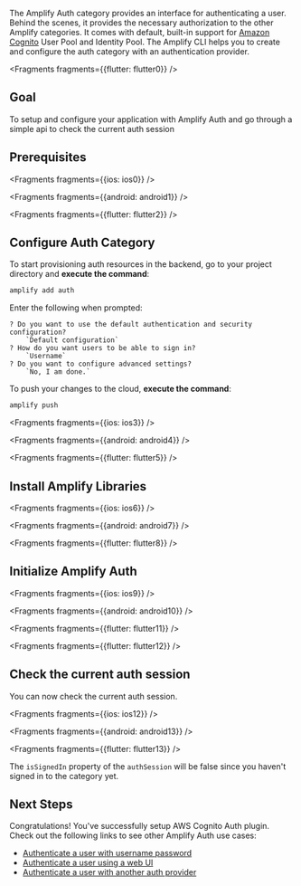 The Amplify Auth category provides an interface for authenticating a user. Behind the scenes, it provides the necessary authorization to the other Amplify categories. It comes with default, built-in support for [Amazon Cognito](https://aws.amazon.com/cognito) User Pool and Identity Pool. The Amplify CLI helps you to create and configure the auth category with an authentication provider.


<Fragments fragments={{flutter: flutter0}} />

## Goal
To setup and configure your application with Amplify Auth and go through a simple api to check the current auth session

## Prerequisites


<Fragments fragments={{ios: ios0}} />


<Fragments fragments={{android: android1}} />


<Fragments fragments={{flutter: flutter2}} />

## Configure Auth Category

To start provisioning auth resources in the backend, go to your project directory and **execute the command**:

```bash
amplify add auth
```

Enter the following when prompted:
```console
? Do you want to use the default authentication and security configuration?
    `Default configuration`
? How do you want users to be able to sign in?
    `Username`
? Do you want to configure advanced settings?
    `No, I am done.`
```

To push your changes to the cloud, **execute the command**:

```bash
amplify push
```


<Fragments fragments={{ios: ios3}} />


<Fragments fragments={{android: android4}} />


<Fragments fragments={{flutter: flutter5}} />

## Install Amplify Libraries


<Fragments fragments={{ios: ios6}} />


<Fragments fragments={{android: android7}} />


<Fragments fragments={{flutter: flutter8}} />

## Initialize Amplify Auth


<Fragments fragments={{ios: ios9}} />


<Fragments fragments={{android: android10}} />


<Fragments fragments={{flutter: flutter11}} />


<Fragments fragments={{flutter: flutter12}} />

## Check the current auth session

You can now check the current auth session.


<Fragments fragments={{ios: ios12}} />


<Fragments fragments={{android: android13}} />


<Fragments fragments={{flutter: flutter13}} />


The `isSignedIn` property of the `authSession` will be false since you haven't signed in to the category yet.

## Next Steps
Congratulations! You've successfully setup AWS Cognito Auth plugin.  Check out the following links to see other Amplify Auth use cases:

* [Authenticate a user with username password](/lib-v1/auth/signin)
* [Authenticate a user using a web UI](/lib-v1/auth/signin_web_ui)
* [Authenticate a user with another auth provider](/lib-v1/auth/social_signin_web_ui)
